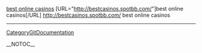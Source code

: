 <a href="http://bestcasinos.spotbb.com/" title="online casinos">best online casinos</a>
[URL="http://bestcasinos.spotbb.com/"]best online casinos[/URL]
http://bestcasinos.spotbb.com/ best online casinos
----
[[CategoryGitDocumentation]]

__NOTOC__